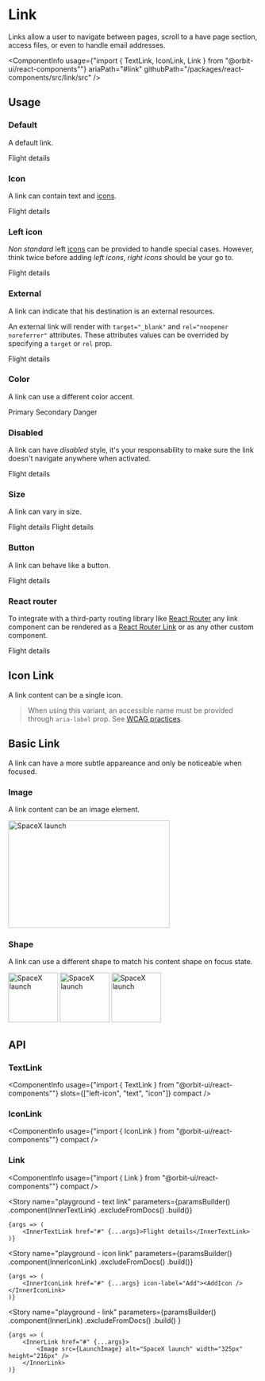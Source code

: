 
<Meta
    title="Components/Link"
    id="link"
/>

# Link

<Tagline>Links allow a user to navigate between pages, scroll to a have page section, access files, or even to handle email addresses.</Tagline>

<ComponentInfo
    usage={"import { TextLink, IconLink, Link } from \"@orbit-ui/react-components\""}
    ariaPath="#link"
    githubPath="/packages/react-components/src/link/src"
/>

## Usage

### Default

A default link.

<Canvas>
    <Story name="default">
        <TextLink href="#">Flight details</TextLink>
    </Story>
</Canvas>

### Icon

A link can contain text and [icons](#).

<Canvas>
    <Story name="icon">
        <TextLink href="#">
            <Text>Flight details</Text>
            <WarningIcon />
        </TextLink>
    </Story>
</Canvas>

### Left icon

*Non standard* left [icons](#) can be provided to handle special cases. However, think twice before adding *left icons*, *right icons* should be your go to.

<Canvas>
    <Story name="left icon">
        <TextLink href="#">
            <WarningIcon slot="left-icon" />
            <Text>Flight details</Text>
        </TextLink>
    </Story>
</Canvas>

### External

A link can indicate that his destination is an external resources.

An external link will render with `target="_blank"` and `rel="noopener noreferrer"` attributes. These attributes values can be overrided by specifying a `target` or `rel` prop.

<Canvas>
    <Story name="external">
        <TextLink external href="#">Flight details</TextLink>
    </Story>
</Canvas>

### Color

A link can use a different color accent.

<Canvas>
    <Story name="color">
        <Inline>
            <TextLink color="primary" href="#">Primary</TextLink>
            <TextLink color="secondary" href="#">Secondary</TextLink>
            <TextLink color="danger" href="#">Danger</TextLink>
        </Inline>
    </Story>
</Canvas>

### Disabled

A link can have *disabled* style, it's your responsability to make sure the link doesn't navigate anywhere when activated.

<Canvas>
    <Story name="disabled">
        <TextLink disabled href="#">Flight details</TextLink>
    </Story>
</Canvas>

### Size

A link can vary in size.

<Canvas>
    <Story name="size">
        <Inline verticalAlign="center">
            <TextLink size="sm" href="#">Flight details</TextLink>
            <TextLink href="#">Flight details</TextLink>
        </Inline>
    </Story>
</Canvas>

### Button

A link can behave like a button.

<Canvas>
    <Story name="button">
        <TextLink as="button">Flight details</TextLink>
    </Story>
</Canvas>

### React router

To integrate with a third-party routing library like [React Router](https://reactrouter.com) any link component can be rendered as a [React Router Link](https://reactrouter.com/web/api/Link) or as any other custom component.

<Canvas>
    <Story name="react router">
        <TextLink as={RouterLink} to="/flight-details">Flight details</TextLink>
    </Story>
</Canvas>

## Icon Link

A link content can be a single icon.

> When using this variant, an accessible name must be provided through `aria-label` prop. See [WCAG practices](https://www.w3.org/TR/WCAG20-TECHS/ARIA6.html).

<Canvas>
    <Story name="icon link">
        <Inline verticalAlign="center">
            <IconLink size="sm" aria-label="Add" href="#"><AddIcon /></IconLink>
            <IconLink aria-label="Add" href="#"><AddIcon /></IconLink>
        </Inline>
    </Story>
</Canvas>

## Basic Link

A link can have a more subtle appareance and only be noticeable when focused.

### Image

A link content can be an image element.

<Canvas>
    <Story name="basic link image">
        <Link href="#">
            <Image src={LaunchImage} alt="SpaceX launch" width="325px" height="216px" />
        </Link>
    </Story>
</Canvas>

### Shape

A link can use a different shape to match his content shape on focus state.

<Canvas>
    <Story name="basic link shape">
        <Inline>
            <Link shape="rounded" focus href="#">
                <Image src={LaunchImage} alt="SpaceX launch" width="100px" height="100px" />
            </Link>
            <Link shape="circular" focus href="#">
                <Image src={LaunchImage} alt="SpaceX launch" width="100px" height="100px" />
            </Link>
            <Link shape="box" focus href="#">
                <Image src={LaunchImage} alt="SpaceX launch" width="100px" height="100px" />
            </Link>
        </Inline>
    </Story>
</Canvas>

## API

### TextLink

<ComponentInfo
    usage={"import { TextLink } from \"@orbit-ui/react-components\""}
    slots={["left-icon", "text", "icon"]}
    compact
/>

<ArgsTable of={InnerTextLink} />

### IconLink

<ComponentInfo
    usage={"import { IconLink } from \"@orbit-ui/react-components\""}
    compact
/>

<ArgsTable of={InnerIconLink} />

### Link

<ComponentInfo
    usage={"import { Link } from \"@orbit-ui/react-components\""}
    compact
/>

<ArgsTable of={InnerLink} />

<Story
    name="playground - text link"
    parameters={paramsBuilder()
        .component(InnerTextLink)
        .excludeFromDocs()
        .build()}
>
    {args => (
        <InnerTextLink href="#" {...args}>Flight details</InnerTextLink>
    )}
</Story>

<Story
    name="playground - icon link"
    parameters={paramsBuilder()
        .component(InnerIconLink)
        .excludeFromDocs()
        .build()}
>
    {args => (
        <InnerIconLink href="#" {...args} icon-label="Add"><AddIcon /></InnerIconLink>
    )}
</Story>

<Story
    name="playground - link"
    parameters={paramsBuilder()
        .component(InnerLink)
        .excludeFromDocs()
        .build()
    }
>
    {args => (
        <InnerLink href="#" {...args}>
            <Image src={LaunchImage} alt="SpaceX launch" width="325px" height="216px" />
        </InnerLink>
    )}
</Story>

